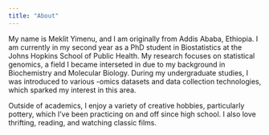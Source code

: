 ```yaml
---
title: "About"
---
```

My name is Meklit Yimenu, and I am originally from Addis Ababa, Ethiopia. I am currently in my second year as a PhD student in Biostatistics at the Johns Hopkins School of Public Health. My research focuses on statistical genomics, a field I became interseted in due to my background in Biochemistry and Molecular Biology. During my undergraduate studies, I was introduced to various -omics datasets and  data collection technologies, which sparked my interest in this area.

Outside of academics, I enjoy a variety of creative hobbies, particularly pottery, which I’ve been practicing on and off since high school. I also love thrifting, reading, and watching classic films.